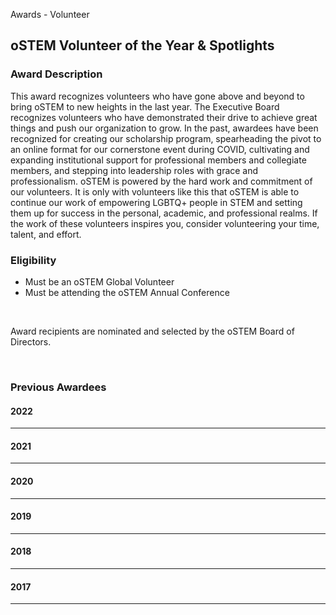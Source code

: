
<SiteLayout title="Awards - Volunteer">
<div className="border-b-4 border-apricot border-solid pb-4 mb-4 text-center">
<p className="text-5xl font-display font-medium">
    Awards - Volunteer
</p>
</div>

<div>

## oSTEM Volunteer of the Year & Spotlights

### Award Description

This award recognizes volunteers who have gone above and beyond to bring oSTEM to new heights in the last year. The Executive Board recognizes volunteers who have demonstrated their drive to achieve great things and push our organization to grow. In the past, awardees have been recognized for creating our scholarship program, spearheading the pivot to an online format for our cornerstone event during COVID, cultivating and expanding institutional support for professional members and collegiate members, and stepping into leadership roles with grace and professionalism. oSTEM is powered by the hard work and commitment of our volunteers. It is only with volunteers like this that oSTEM is able to continue our work of empowering LGBTQ+ people in STEM and setting them up for success in the personal, academic, and professional realms. If the work of these volunteers inspires you, consider volunteering your time, talent, and effort.

### Eligibility

- Must be an oSTEM Global Volunteer
- Must be attending the oSTEM Annual Conference

<br />

Award recipients are nominated and selected by the oSTEM Board of Directors.

</div>

<br />

<div>

### Previous Awardees

#### <div className="text-center my-2">2022</div>

---

<div className="grid gap-8 md:grid-cols-2 my-2">
  <AwardeeCard
    awardeeName="Infrastructure Builder - Ian Hall"
    profileImg="/images/2023/2022Infrastrucutre_IanH.png"
    altDesc="profile photo of Ian Hall"
    width={150}
    height={225}
  />
  <AwardeeCard
    awardeeName="Community Builder - Adam Blackburn"
    profileImg="/images/2023/2022CommunityBuild_AdamB.png"
    altDesc="profile photo of Adam Blackburn"
    width={150}
    height={225}
  />
  <AwardeeCard
    awardeeName="Volunteer of the Year - M Wittkop"
    profileImg="/images/awards/2022Volunteer_MWittkop.jpg"
    altDesc="profile photo of M Wittkop"
    width={150}
    height={225}
  />
  <AwardeeCard
    awardeeName="Conference MVP - Stuart Duncan"
    profileImg="/images/2023/2022ConfMVP_StuartD.png"
    altDesc="profile photo of Stuart Duncan"
    width={150}
    height={225}
  />
</div>

#### <div className="text-center my-2">2021</div>

---

<div className="grid gap-8 md:grid-cols-2 my-2">
  <AwardeeCard
    awardeeName="oSTEM Community Creator - Billie Harrer"
    profileImg="/images/pattern/rainbox-box-pattern-desaturated.png"
    altDesc="profile photo of Billie Harrer"
    width={150}
    height={225}
  />
  <AwardeeCard
    awardeeName="oSTEM Behind The Scenes - Vern Gruning"
    profileImg="/images/pattern/rainbox-box-pattern-desaturated.png"
    altDesc="profile photo of Vern Gruning"
    width={150}
    height={225}
  />
  <AwardeeCard
    awardeeName="Rookie Conference MVP - Sam Krug"
    profileImg="/images/pattern/rainbox-box-pattern-desaturated.png"
    altDesc="profile photo of Sam Krug"
    width={150}
    height={225}
  />
  <AwardeeCard
    awardeeName="Conference MVP - Josh LaBounty"
    profileImg="/images/pattern/rainbox-box-pattern-desaturated.png"
    altDesc="profile photo of Josh LaBounty"
    width={150}
    height={225}
  />
  <AwardeeCard
    awardeeName="Rookie Volunteer of the Year - Sian Rankin-Turner"
    profileImg="/images/pattern/rainbox-box-pattern-desaturated.png"
    altDesc="profile photo of Sian Rankin-Turner"
    width={150}
    height={225}
  />
  <AwardeeCard
    awardeeName="Volunteer of the Year - Abby Ray"
    profileImg="/images/pattern/rainbox-box-pattern-desaturated.png"
    altDesc="profile photo of Abby Ray"
    width={150}
    height={225}
  />
</div>

#### <div className="text-center my-2">2020</div>

---

<div className="grid gap-8 md:grid-cols-2 my-2">
  <AwardeeCard
    awardeeName="Conference MVP - Stephanie Huard"
    profileImg="/images/pattern/rainbox-box-pattern-desaturated.png"
    altDesc="profile photo of Stephanie Huard"
    width={150}
    height={225}
  />
  <AwardeeCard
    awardeeName="Volunteer of the Year - AJ Bryant"
    profileImg="/images/pattern/rainbox-box-pattern-desaturated.png"
    altDesc="profile photo of AJ Bryant"
    width={150}
    height={225}
  />
</div>

#### <div className="text-center my-2">2019</div>

---

<div className="grid gap-8 md:grid-cols-2 my-2">
  <AwardeeCard
    awardeeName="Conference MVP - Jared Canright"
    profileImg="/images/awards/2019ConfMVP_JaredC.png"
    altDesc="profile photo of Jared Canright"
    width={150}
    height={225}
  />
  <AwardeeCard
    awardeeName="Volunteer of the Year - Christian Alonso"
    profileImg="/images/awards/2019VOY_ChristianA.png"
    altDesc="profile photo of Christian Alonso"
    width={150}
    height={225}
  />
</div>

#### <div className="text-center my-2">2018</div>

---

<div className="grid gap-8 md:grid-cols-2 my-2">
  <AwardeeCard
    awardeeName="Volunteer of the Year- Lilian Martinez"
    profileImg="/images/awards/2018Lilian.png"
    altDesc="profile photo of Lilian Martinez"
    width={150}
    height={225}
  />
  <AwardeeCard
    awardeeName="Volunteer of the Year - Sindhu Sreedhar"
    profileImg="/images/awards/2018Sindhu.png"
    altDesc="profile photo of Sindhu Sreedhar"
    width={150}
    height={225}
  />
</div>

#### <div className="text-center my-2">2017</div>

---

<div className="grid gap-8 md:grid-cols-1 my-2">
  <AwardeeCard
    awardeeName="Volunteer of the Year - Janine van Niekerk"
    profileImg="/images/awards/2017Janine.png"
    altDesc="profile photo of Janine van Niekerk"
    width={150}
    height={225}
  />
</div>

</div>
</SiteLayout>
